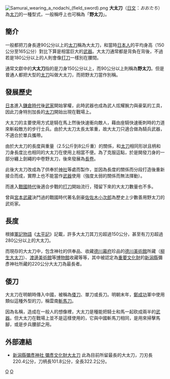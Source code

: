 [[File:Samurai_wearing_a_nodachi_(field_sword).png|thumb]]
'''大太刀'''（[[日文|日文]]：''おおたち''）為[[太刀|太刀]]的一種型式，一般稱呼上也可稱為「'''野太刀'''」。
==簡介==
一般都把刀身長達90公分以上的[[太刀|太刀]]稱為大太刀，和當時[[日本人|日本人]]的平均身高（150公分至165公分）對比下算是相當巨大的[[武器|武器]]。大太刀通常都是背負在背後，不過若是180公分以上的人則會像[[打刀|打刀]]一樣別在腰間。

通常文獻中的'''大太刀'''指的是刀身150公分以上，而90公分以上則稱為'''野太刀'''。但是普通人都把大型的[[太刀|太刀]]叫做大太刀，而把野太刀當作別稱。

==發展歷史==
[[日本|日本]]進入[[鎌倉時代|鎌倉時代]]後[[武家|武家]]開始掌權，此時武器也成為武人炫耀腕力與豪氣的工具，因此刀身特別加長的[[太刀|太刀]]開始出現在戰場上。

大太刀的主要使用方式是騎在馬上然後快速衝向敵人，藉由座騎快速衝刺時的力道來斬殺敵方的步行士兵。由於大太刀太長太笨重，故大太刀只適合做為騎兵武器，不適合於單兵攜帶。

由於大太刀的長度與重量（2.5公斤到8公斤重）的關係，和[[太刀|太刀]]相同形狀且柄和刀身長度比也相同的大太刀在使用上相當不便。為了克服這點，於是開發刀身的一部分纏上劍繩的中卷野太刀，後來發展為[[長卷|長卷]]。

此後大太刀改成為了供奉於[[神社|神社]]等處而製作，並因為長度的關係而分段打造後重新接合而成，實際上也不能當作[[武器|武器]]使用（強度太弱的關係而無法揮動）。

而進入[[戰國_(日本)|戰國時代]]後適合步戰的[[打刀|打刀]]開始流行，殘留下來的大太刀數量也不多。

曾與[[宮本武藏|宮本武藏]]決鬥過的戰國時代著名劍豪[[佐佐木小次郎|佐佐木小次郎]]為歷史上少數善用野太刀的武術家。

==長度==
根據[[軍記物語|軍記物語]]《[[太平記|太平記]]》記載，許多大太刀其刀刃超過150公分，甚至有刀刃超過280公分以上的大太刀。

而現存的大太刀中，包含神社的供奉品、收藏[[德川幕府|德川幕府]]珍品的[[德川美術館|德川美術館]]所藏（[[柳生大太刀|柳生大太刀]]）、[[渡邊美術館|渡邊美術館]]等[[博物館|博物館]]收藏等等，其中被認定為[[重要文化財|重要文化財]]的[[新潟縣|新潟縣]]彌彥神社所藏的220公分大太刀為最長者。

==倭刀==
大太刀在明朝時傳入中國，被稱為[[倭刀|倭刀]]、單刀或長刀。明朝末年，[[鄭成功|鄭成功]]軍中使用類似這種外型的刀，稱雲南[[斬馬刀|斬馬刀]]。

因為名稱，造成在一般人的想像裡，大太刀是種能把騎士和馬一起砍成兩半的[[武器|武器]]。但大太刀在戰場上並不是這樣使用的，它與中國斬馬刀相同，是用來掃擊馬腳，或是步兵腰部之用。

==外部連結==
{{commons|Category:Odachi}}
* [http://www.e-yahiko.com/bunkazai/10.htm 新潟縣彌彥神社 彌彥文化財大太刀] {{Wayback|url=http://www.e-yahiko.com/bunkazai/10.htm |date=20201030034628 }}  此為目前所留最長的大太刀，刀刃長220.4公分，刀柄長101.8公分，全長322.2公分。

[[Category:日本刀|O]]
[[Category:太刀|O]]